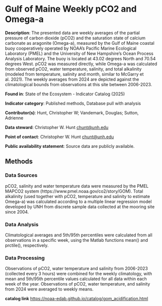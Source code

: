 # Gulf of Maine Weekly pCO2 and Omega-a {#gom_acidification}

**Description**: The presented data are weekly averages of the partial pressure of carbon dioxide (pCO2) and the saturation state of calcium carbonate as aragonite (Omega-a), measured by the Gulf of Maine coastal buoy cooperatively operated by NOAA's Pacific Marine Ecological Laboratory (PMEL) and the University of New Hampshire's Ocean Process Analysis Laboratory. The buoy is located at 43.02 degrees North and 70.54 degrees West.  pCO2 was measured directly, while Omega-a was calculated from observed pCO2, water temperature, salinity, and total alkalinity (modeled from temperature, salinity and month, similar to McGarry et al. 2021).  The weekly averages from 2024 are depicted against the climatological bounds from observations at this site between 2006-2023.

**Found in**: State of the Ecosystem - Indicator Catalog (2025) 

**Indicator category**: Published methods, Database pull with analysis

**Contributor(s)**: Hunt, Christopher W; Vandemark, Douglas; Sutton, Adrienne
  
**Data steward**: Christopher W. Hunt <chunt@unh.edu>
  
**Point of contact**: Christopher W. Hunt <chunt@unh.edu>
  
**Public availability statement**: Source data are publicly available.

## Methods

### Data Sources

pCO2, salinity and water temperature data were measured by the PMEL MAPCO2 system (https://www.pmel.noaa.gov/co2/story/GOM).  Total alkalinity (used together with pCO2, temperature and salinity to estimate Omega-a) was calculated according to a multiple linear regression model developed by UNH from discrete sample data collected at the mooring site since 2004. 

### Data Analysis

Climatological averages and 5th/95th percentiles were calculated from all observations in a specific week, using the Matlab functions mean() and prctile(), respectively.

### Data Processing 

Observations of pCO2, water temperature and salinity from 2006-2023 (collected every 3 hours) were combined for the weekly climatology, with mean and 5th/95th percentile values calculated for all data within each week of the year.  Observations of pCO2, water temperature, and salinity from 2024 were averaged to weekly means.

**catalog link**
<https://noaa-edab.github.io/catalog/gom_acidification.html>